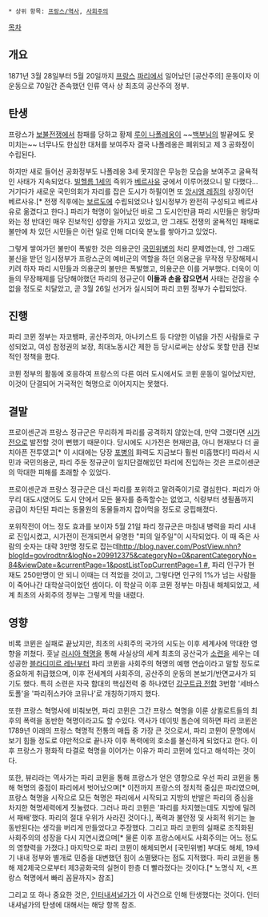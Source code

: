  * 상위 항목: [[프랑스/역사]], [[사회주의]]

[[목차]]

== 개요 ==
1871년 3월 28일부터 5월 20일까지 [[프랑스]] [[파리(도시)|파리]]에서 일어났던 [공산주의] 운동이자 이 운동으로 70일간 존속했던 인류 역사 상 최초의 공산주의 정부.

== 탄생 ==
프랑스가 [[보불전쟁]]에서 참패를 당하고 황제 [[루이 나폴레옹]]이 ~~[[나폴레옹 보나파르트|백부님]]의 발끝에도 못 미치는~~ 너무나도 한심한 대처를 보여주자 결국 나폴레옹은 폐위되고 제 3 공화정이 수립된다.

하지만 새로 들어선 공화정부도 나폴레옹 3세 못지않은 무능한 모습을 보여주고 굴욕적인 사태가 지속되었다. [[빌헬름 1세]]의 즉위가 [[베르사유]] 궁에서 이루어졌으니 말 다했다... 거기다가 새로운 국민의회가 자리를 잡은 도시가 하필이면 또 [[앙시앵 레짐]]의 상징이던 베르사유.[* 전쟁 직후에는 [[보르도]]에 수립되었으나 임시정부가 완전히 구성되고 베르사유로 옮겼다고 한다.] 파리가 혁명이 일어났던 바로 그 도시인만큼 파리 시민들은 왕당파와는 정 반대인 매우 진보적인 성향을 가지고 있었고, 안 그래도 전쟁의 굴욕적인 패배로 불만에 차 있던 시민들은 이런 일로 인해 더더욱 분노를 쌓아가고 있었다.

그렇게 쌓여가던 불만이 폭발한 것은 의용군인 [[국민위병]]의 처리 문제였는데, 안 그래도 불신을 받던 임시정부가 프랑스군의 예비군의 역할을 하던 의용군을 무작정 무장해제시키려 하자 파리 시민들과 의용군의 불만은 폭발했고, 의용군은 이를 거부했다. 더욱이 이들의 무장해제를 담당해야했던 파리의 정규군이 '''이들과 손을 잡으면서''' 사태는 걷잡을 수 없을 정도로 치달았고, 곧 3월 26일 선거가 실시되어 파리 코뮌 정부가 수립되었다.

== 진행 ==
파리 코뮌 정부는 자코뱅파, 공산주의자, 아나키스트 등 다양한 이념을 가진 사람들로 구성되었고, 여성 참정권의 보장, 최대노동시간 제한 등 당시로써는 상상도 못할 만큼 진보적인 정책을 폈다.

코뮌 정부의 활동에 호응하여 프랑스의 다른 여러 도시에서도 코뮌 운동이 일어났지만, 이것이 단결되어 거국적인 혁명으로 이어지지는 못했다.

== 결말 ==
프로이센군과 프랑스 정규군은 무리하게 파리를 공격하지 않았는데, 만약 그랬다면 [[시가전]]으로 발전할 것이 뻔했기 때문이다. 당시에도 시가전은 현재만큼, 아니 현재보다 더 골치아픈 전투였고[* 이 시대에는 당장 [[포병]]의 화력도 지금보다 훨씬 미흡했다!] 따라서 시민과 국민의용군, 파리 주둔 정규군이 일치단결해있던 파리에 진입하는 것은 프로이센군의 막대한 피해를 초래할 수 있었다.

프로이센군과 프랑스 정규군은 대신 파리를 포위하고 말려죽이기로 결심한다. 파리가 아무리 대도시였어도 도시 안에서 모든 물자를 충족할수는 없었고, 식량부터 생필품까지 공급이 차단된 파리는 동물원의 동물들까지 잡아먹을 정도로 궁핍해졌다.

포위작전이 어느 정도 효과를 보이자 5월 21일 파리 정규군은 마침내 병력을 파리 시내로 진입시켰고, 시가전이 전개되면서 유명한 "피의 일주일"이 시작되었다. 이 때 죽은 사람의 숫자는 대략 3만명 정도로 잡는데[[http://blog.naver.com/PostView.nhn?blogId=govlrodtnr&logNo=209912375&categoryNo=0&parentCategoryNo=84&viewDate=&currentPage=1&postListTopCurrentPage=1 #]], 파리 인구가 현재도 250만명이 안 되니 이때는 더 적었을 것이고, 그렇다면 인구의 1%가 넘는 사람들이 죽어나간 대학살극이었던 셈이다. 이 학살극 이후 코뮌 정부는 마침내 해체되었고, 세계 최초의 사회주의 정부는 그렇게 막을 내렸다.

== 영향 ==
비록 코뮌은 실패로 끝났지만, 최초의 사회주의 국가의 시도는 이후 세계사에 막대한 영향을 끼쳤다. 훗날 [[러시아 혁명]]을 통해 사실상의 세계 최초의 공산국가 [[소련]]을 세우는 데 성공한 [[블라디미르 레닌]]부터 파리 코뮌을 사회주의 혁명의 예행 연습이라고 말할 정도로 중요하게 취급했으며, 이후 전세계의 사회주의, 공산주의 운동의 본보기/반면교사가 되기도 했다. 특히 소련은 자국 함대의 핵심전력 중 하나였던 [[강구트급 전함]] 3번함 '세바스토폴'을 '파리쥐스카야 코뮤나'로 개칭하기까지 했다.

또한 프랑스 혁명사에 비춰보면, 파리 코뮌은 그간 프랑스 혁명을 이룬 상퀼로트들의 최후의 폭력을 동반한 혁명이라고도 할 수있다. 역사가 데이빗 톰슨에 의하면 파리 코뮌은 1789년 이래의 프랑스 혁명적 전통의 매듭 중 가장 큰 것으로서, 파리 코뮌이 문명에서 보기 힘들 정도로 야만적으로 끝나자 이후 폭력에의 호소를 불신하게 되었다고 한다. 이후 프랑스가 평화적 타결로 혁명을 이어가는 이유가 파리 코뮌에 있다고 해석하는 것이다.

또한, 뷰리라는 역사가는 파리 코뮌을 통해 프랑스가 얻은 영향으로 우선 파리 코뮌을 통해 혁명의 중점이 파리에서 벗어났으며[* 이전까지 프랑스의 정치적 중심은 파리였으며, 프랑스 혁명을 시작으로 모든 혁명은 파리에서 시작되고 지방의 반발은 파리의 중심을 차지한 혁명세력에게 짓눌렸다. 그러나 파리 코뮌은 '파리를 차지했는데도 지방에 밀려서 패배'했다. 파리의 절대 우위가 사라진 것이다.], 폭력과 불안정 및 사회적 위기는 늘 동반된다는 생각을 버리게 만들었다고 주장했다. 그리고 파리 코뮌의 실패로 조직화된 사회주의의 성장을 다시 지연시켰으며[* 물론 이후 프랑스에서도 사회주의는 어느 정도의 영향력을 가졌다.] 마지막으로 파리 코뮌이 해체되면서 [국민위병] 부대도 해체, 19세기 내내 정부와 별개로 민중을 대변했던 힘이 소멸됐다는 점도 지적했다. 파리 코뮌을 통해 제2제국으로부터 제3공화국의 실현이 한층 더 빨라졌다는 것이다.[* 노명식 저, <프랑스 혁명에서 빠리 꼼뮨까지> 참조]

그리고 또 하나 중요한 것은, [[인터내셔널가]]가 이 사건으로 인해 탄생했다는 것이다. 인터내셔널가의 탄생에 대해서는 해당 항목 참조.
